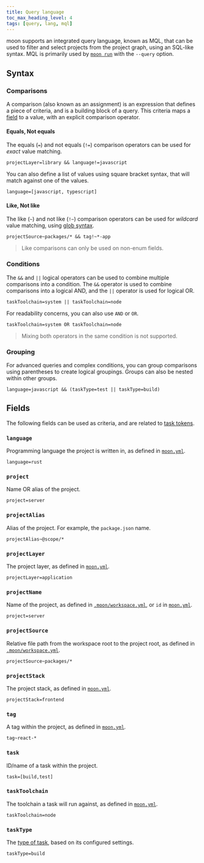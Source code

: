 ```yaml
---
title: Query language
toc_max_heading_level: 4
tags: [query, lang, mql]
---
```



<VersionLabel version="1.3.0" header />

moon supports an integrated query language, known as MQL, that can be used to filter and select
projects from the project graph, using an SQL-like syntax. MQL is primarily used by
[`moon run`](../commands/run) with the `--query` option.

## Syntax

### Comparisons

A comparison (also known as an assignment) is an expression that defines a piece of criteria, and is
a building block of a query. This criteria maps a [field](#fields) to a value, with an explicit
comparison operator.

#### Equals, Not equals

The equals (`=`) and not equals (`!=`) comparison operators can be used for _exact_ value matching.

```
projectLayer=library && language!=javascript
```

You can also define a list of values using square bracket syntax, that will match against one of the
values.

```
language=[javascript, typescript]
```

#### Like, Not like

The like (`~`) and not like (`!~`) comparison operators can be used for _wildcard_ value matching,
using [glob syntax](./file-pattern#globs).

```
projectSource~packages/* && tag!~*-app
```

> Like comparisons can only be used on non-enum fields.

### Conditions

The `&&` and `||` logical operators can be used to combine multiple comparisons into a condition.
The `&&` operator is used to combine comparisons into a logical AND, and the `||` operator is used
for logical OR.

```
taskToolchain=system || taskToolchain=node
```

For readability concerns, you can also use `AND` or `OR`.

```
taskToolchain=system OR taskToolchain=node
```

> Mixing both operators in the same condition is not supported.

### Grouping

For advanced queries and complex conditions, you can group comparisons using parentheses to create
logical groupings. Groups can also be nested within other groups.

```
language=javascript && (taskType=test || taskType=build)
```

## Fields

The following fields can be used as criteria, and are related to [task tokens](./token#variables).

### `language`

Programming language the project is written in, as defined in
[`moon.yml`](../config/project#language).

```
language=rust
```

### `project`

Name OR alias of the project.

```
project=server
```

### `projectAlias`

Alias of the project. For example, the `package.json` name.

```
projectAlias~@scope/*
```

### `projectLayer`<VersionLabel version="1.39.0" />

The project layer, as defined in [`moon.yml`](../config/project#layer).

```
projectLayer=application
```

### `projectName`

Name of the project, as defined in [`.moon/workspace.yml`](../config/workspace), or `id` in
[`moon.yml`](../config/project#id).

```
project=server
```

### `projectSource`

Relative file path from the workspace root to the project root, as defined in
[`.moon/workspace.yml`](../config/workspace).

```
projectSource~packages/*
```

### `projectStack`<VersionLabel version="1.22.0" />

The project stack, as defined in [`moon.yml`](../config/project#stack).

```
projectStack=frontend
```

### `tag`

A tag within the project, as defined in [`moon.yml`](../config/project#tags).

```
tag~react-*
```

### `task`

ID/name of a task within the project.

```
task=[build,test]
```

### `taskToolchain`<VersionLabel version="1.31.0" />

The toolchain a task will run against, as defined in [`moon.yml`](../config/project).

```
taskToolchain=node
```

### `taskType`

The [type of task](./task#types), based on its configured settings.

```
taskType=build
```
